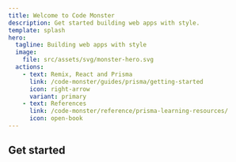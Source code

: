 ```yaml
---
title: Welcome to Code Monster
description: Get started building web apps with style.
template: splash
hero:
  tagline: Building web apps with style
  image:
    file: src/assets/svg/monster-hero.svg
  actions:
    - text: Remix, React and Prisma
      link: /code-monster/guides/prisma/getting-started
      icon: right-arrow
      variant: primary
    - text: References
      link: /code-monster/reference/prisma-learning-resources/
      icon: open-book
---
```



## Get started

<CardGrid>
  <LinkCard
    href="/code-monster/guides/prisma/getting-started"
    title="Prisma and Remix"
    description="Learn how to use Prisma with Remix to load data and display it in your app."
  />
  <LinkCard
    href="/code-monster/guides/epic-news/root-tsx"
    title="Epic News"
    description="Build a modern web app from the ground up using Remix, a cutting edge framework"
  />
  <LinkCard
    href="https://remix.run/"
    title="Learn Remix"
    description="Get started with Remix, the web framework for building modern web apps."
  />
  <LinkCard
    href="/code-monster/reference/remix-learning-resources"
    title="Learning Resources"
    description="A collection of resources to help you get started with Remix"
  />
</CardGrid>

